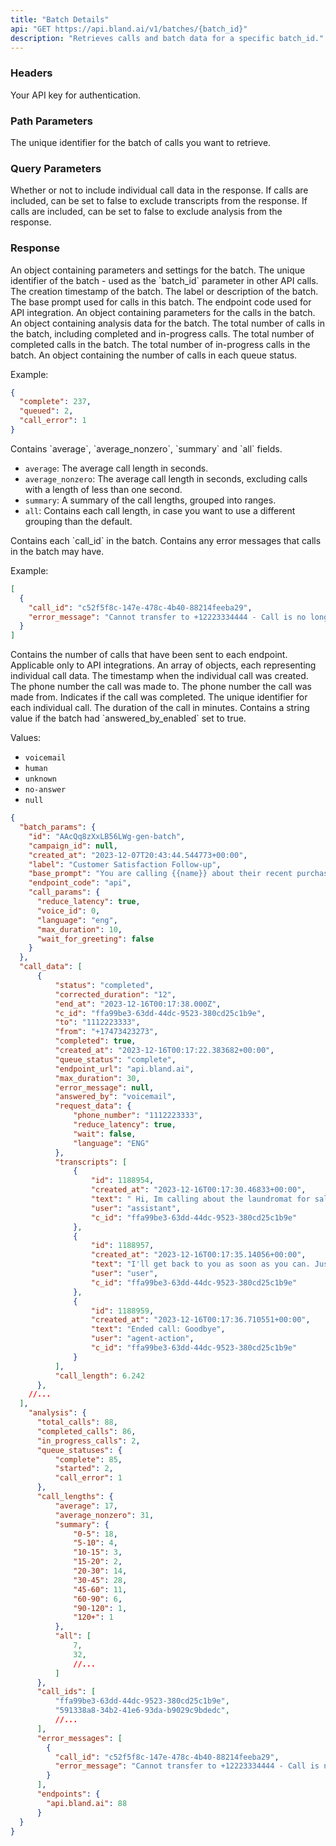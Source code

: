 ```yaml
---
title: "Batch Details"
api: "GET https://api.bland.ai/v1/batches/{batch_id}"
description: "Retrieves calls and batch data for a specific batch_id."
---
```


### Headers

<ParamField header="authorization" type="string" required>
  Your API key for authentication.
</ParamField>

### Path Parameters

<ParamField path="batch_id" type="string" required>
  The unique identifier for the batch of calls you want to retrieve.
</ParamField>

### Query Parameters

<ParamField query="include_calls" type="boolean" default="true">
  Whether or not to include individual call data in the response.
</ParamField>

<ParamField query="include_transcripts" type="boolean" default="true">
  If calls are included, can be set to false to exclude transcripts from the response.
</ParamField>

<ParamField query="include_analysis" type="boolean" default="true">
  If calls are included, can be set to false to exclude analysis from the response.
</ParamField>

### Response

<ResponseField name="batch_params" type="object">
  An object containing parameters and settings for the batch.
</ResponseField>

<ResponseField name="batch_params.id" type="string">
  The unique identifier of the batch - used as the `batch_id` parameter in other
  API calls.
</ResponseField>

<ResponseField name="batch_params.created_at" type="string">
  The creation timestamp of the batch.
</ResponseField>

<ResponseField name="batch_params.label" type="string">
  The label or description of the batch.
</ResponseField>

<ResponseField name="batch_params.base_prompt" type="string">
  The base prompt used for calls in this batch.
</ResponseField>

<ResponseField name="batch_params.endpoint_code" type="string">
  The endpoint code used for API integration.
</ResponseField>

<ResponseField name="batch_params.call_params" type="object">
  An object containing parameters for the calls in the batch.
</ResponseField>


<ResponseField name="analysis" type="object">
  An object containing analysis data for the batch.
</ResponseField>

<ResponseField name="analysis.total_calls" type="object">
  The total number of calls in the batch, including completed and in-progress calls.
</ResponseField>

<ResponseField name="analysis.completed_calls" type="object">
  The total number of completed calls in the batch.
</ResponseField>

<ResponseField name="analysis.in_progress_calls" type="object">
  The total number of in-progress calls in the batch.
</ResponseField>

<ResponseField name="analysis.queue_statuses" type="object">
  An object containing the number of calls in each queue status.

  Example:
  ```json
  {
    "complete": 237,
    "queued": 2,
    "call_error": 1
  }
  ```
</ResponseField>

<ResponseField name="analysis.call_lengths" type="object">
  Contains `average`, `average_nonzero`, `summary` and `all` fields.

  - `average`: The average call length in seconds.
  - `average_nonzero`: The average call length in seconds, excluding calls with a length of less than one second.
  - `summary`: A summary of the call lengths, grouped into ranges.
  - `all`: Contains each call length, in case you want to use a different grouping than the default.
</ResponseField>

<ResponseField name="analysis.call_ids" type="array">
  Contains each `call_id` in the batch.
</ResponseField>

<ResponseField name="analysis.error_messages" type="array">
  Contains any error messages that calls in the batch may have.

  Example: 
  ```json
  [
    {
      "call_id": "c52f5f8c-147e-478c-4b40-88214feeba29",
      "error_message": "Cannot transfer to +12223334444 - Call is no longer active"
    }
  ]
  ```
</ResponseField>

<ResponseField name="analysis.endpoints" type="object">
  Contains the number of calls that have been sent to each endpoint. Applicable only to API integrations.
</ResponseField>

<ResponseField name="call_data" type="array">
  An array of objects, each representing individual call data.
</ResponseField>

<ResponseField name="call_data[].created_at" type="string">
  The timestamp when the individual call was created.
</ResponseField>

<ResponseField name="call_data[].to" type="string">
  The phone number the call was made to.
</ResponseField>

<ResponseField name="call_data[].from" type="string">
  The phone number the call was made from.
</ResponseField>

<ResponseField name="call_data[].completed" type="boolean">
  Indicates if the call was completed.
</ResponseField>

<ResponseField name="call_data[].call_id" type="string">
  The unique identifier for each individual call.
</ResponseField>

<ResponseField name="call_data[].call_length" type="number">
  The duration of the call in minutes.
</ResponseField>

<ResponseField name="call_data[].answered_by" type="array">
  Contains a string value if the batch had `answered_by_enabled` set to true.

  Values:
  - `voicemail`
  - `human`
  - `unknown`
  - `no-answer`
  - `null`
</ResponseField>

<ResponseExample>

```json Response
{
  "batch_params": {
    "id": "AAcQq8zXxLB56LWg-gen-batch",
    "campaign_id": null,
    "created_at": "2023-12-07T20:43:44.544773+00:00",
    "label": "Customer Satisfaction Follow-up",
    "base_prompt": "You are calling {{name}} about their recent purchase of the item: {{item}}. Ask them each of the following questions about the specific item they purchased: {{questions}}",
    "endpoint_code": "api",
    "call_params": {
      "reduce_latency": true,
      "voice_id": 0,
      "language": "eng",
      "max_duration": 10,
      "wait_for_greeting": false
    }
  },
  "call_data": [
      {
          "status": "completed",
          "corrected_duration": "12",
          "end_at": "2023-12-16T00:17:38.000Z",
          "c_id": "ffa99be3-63dd-44dc-9523-380cd25c1b9e",
          "to": "1112223333",
          "from": "+17473423273",
          "completed": true,
          "created_at": "2023-12-16T00:17:22.383682+00:00",
          "queue_status": "complete",
          "endpoint_url": "api.bland.ai",
          "max_duration": 30,
          "error_message": null,
          "answered_by": "voicemail",
          "request_data": {
              "phone_number": "1112223333",
              "reduce_latency": true,
              "wait": false,
              "language": "ENG"
          },
          "transcripts": [
              {
                  "id": 1188954,
                  "created_at": "2023-12-16T00:17:30.46833+00:00",
                  "text": " Hi, Im calling about the laundromat for sale.  —  ",
                  "user": "assistant",
                  "c_id": "ffa99be3-63dd-44dc-9523-380cd25c1b9e"
              },
              {
                  "id": 1188957,
                  "created_at": "2023-12-16T00:17:35.14056+00:00",
                  "text": "I'll get back to you as soon as you can. Just leave a message. Thank you. Bye.",
                  "user": "user",
                  "c_id": "ffa99be3-63dd-44dc-9523-380cd25c1b9e"
              },
              {
                  "id": 1188959,
                  "created_at": "2023-12-16T00:17:36.710551+00:00",
                  "text": "Ended call: Goodbye",
                  "user": "agent-action",
                  "c_id": "ffa99be3-63dd-44dc-9523-380cd25c1b9e"
              }
          ],
          "call_length": 6.242
      },  
    //...
  ],
    "analysis": {
      "total_calls": 88,
      "completed_calls": 86,
      "in_progress_calls": 2,
      "queue_statuses": {
          "complete": 85,
          "started": 2,
          "call_error": 1
      },
      "call_lengths": {
          "average": 17,
          "average_nonzero": 31, 
          "summary": {
              "0-5": 18,
              "5-10": 4,
              "10-15": 3,
              "15-20": 2,
              "20-30": 14,
              "30-45": 28,
              "45-60": 11,
              "60-90": 6,
              "90-120": 1,
              "120+": 1
          },
          "all": [
              7,
              32,
              //...
          ]
      },
      "call_ids": [
          "ffa99be3-63dd-44dc-9523-380cd25c1b9e",
          "591338a8-34b2-41e6-93da-b9029c9bdedc",
          //...
      ],
      "error_messages": [
        {
          "call_id": "c52f5f8c-147e-478c-4b40-88214feeba29",
          "error_message": "Cannot transfer to +12223334444 - Call is no longer active"
        }
      ],
      "endpoints": {
        "api.bland.ai": 88
      }
  }
}
```

</ResponseExample>

